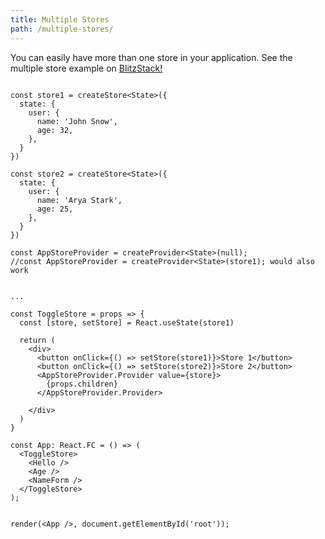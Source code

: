 ```yaml
---
title: Multiple Stores
path: /multiple-stores/
---
```



You can easily have more than one store in your application. See the multiple store example on [BlitzStack!](https://stackblitz.com/edit/restate-multiple-stores-toggle?file=index.tsx)

```code src=https://stackblitz.com/edit/restate-multiple-stores-toggle?file=index.tsx

const store1 = createStore<State>({
  state: {
    user: {
      name: 'John Snow',
      age: 32,
    },
  }
})

const store2 = createStore<State>({
  state: {
    user: {
      name: 'Arya Stark',
      age: 25,
    },
  }
})

const AppStoreProvider = createProvider<State>(null);
//const AppStoreProvider = createProvider<State>(store1); would also work


...

const ToggleStore = props => {
  const [store, setStore] = React.useState(store1)

  return (
    <div>
      <button onClick={() => setStore(store1)}>Store 1</button>
      <button onClick={() => setStore(store2)}>Store 2</button>
      <AppStoreProvider.Provider value={store}>
        {props.children}
      </AppStoreProvider.Provider>

    </div>
  )
}

const App: React.FC = () => (
  <ToggleStore>
    <Hello />
    <Age />
    <NameForm />
  </ToggleStore>
);


render(<App />, document.getElementById('root'));
```
